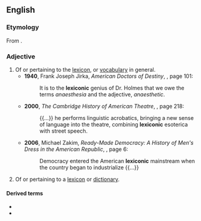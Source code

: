 ==English==

===Etymology===
From {{affix|en|lexicon|-ic}}.

===Adjective===
{{en-adj|-}}

# Of or pertaining to the [[lexicon]], or [[vocabulary]] in general.
#* '''1940''', Frank Joseph Jirka, ''American Doctors of Destiny'', {{ISBN|0836917596}}, page 101:
#*: It is to the '''lexiconic''' genius of Dr. Holmes that we owe the terms ''anaesthesia'' and the adjective, ''anaesthetic''.
#* '''2000''', ''The Cambridge History of American Theatre'', {{ISBN|0521472040}}, page 218:
#*: {{...}} he performs linguistic acrobatics, bringing a new sense of language into the theatre, combining '''lexiconic''' esoterica with street speech.
#* '''2006''', Michael Zakim, ''Ready-Made Democracy: A History of Men's Dress in the American Republic'', {{ISBN|0226977951}}, page 6:
#*: Democracy entered the American '''lexiconic''' mainstream when the country began to industrialize {{...}}
# Of or pertaining to a [[lexicon]] or [[dictionary]].

====Derived terms====
* {{l|en|lexiconical}}
* {{l|en|lexiconically}}